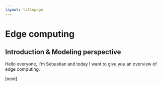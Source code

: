 ```yaml
---
layout: titlepage
---
```


<Location
    loc1="Seminar: Newest Trends in High-Performance Data Analytics"
    loc2="Göttingen"
/>

# Edge computing

## Introduction & Modeling perspective

<Author name="Sebastian B. Mohr" />
<Date date="12.01.2023" />

<Navbar sections={false} />

<Note>

Hello everyone, I'm Sebastian and today I want to give you an overview of edge
computing.

[next]

</Note>

